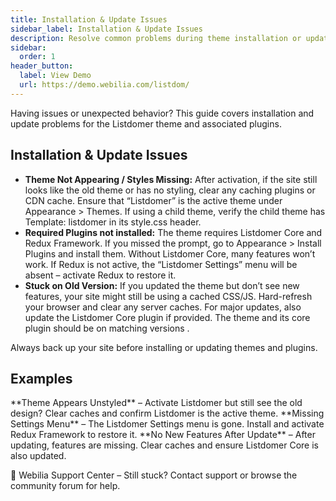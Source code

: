 ```yaml
---
title: Installation & Update Issues
sidebar_label: Installation & Update Issues
description: Resolve common problems during theme installation or updates.
sidebar:
  order: 1
header_button:
  label: View Demo
  url: https://demo.webilia.com/listdom/
---
```


Having issues or unexpected behavior? This guide covers installation and update problems for the Listdomer theme and associated plugins.

## Installation & Update Issues

- **Theme Not Appearing / Styles Missing:** After activation, if the site still looks like the old theme or has no styling, clear any caching plugins or CDN cache. Ensure that “Listdomer” is the active theme under Appearance > Themes. If using a child theme, verify the child theme has Template: listdomer in its style.css header.
- **Required Plugins not installed:** The theme requires Listdomer Core and Redux Framework. If you missed the prompt, go to Appearance > Install Plugins and install them. Without Listdomer Core, many features won’t work. If Redux is not active, the “Listdomer Settings” menu will be absent – activate Redux to restore it.
- **Stuck on Old Version:** If you updated the theme but don’t see new features, your site might still be using a cached CSS/JS. Hard-refresh your browser and clear any server caches. For major updates, also update the Listdomer Core plugin if provided. The theme and its core plugin should be on matching versions <Badge text="Tip" />.

<Aside type="caution">Always back up your site before installing or updating themes and plugins.</Aside>

## Examples

<CardGrid>
  <Card>**Theme Appears Unstyled** – Activate Listdomer but still see the old design? Clear caches and confirm Listdomer is the active theme.</Card>
  <Card>**Missing Settings Menu** – The Listdomer Settings menu is gone. Install and activate Redux Framework to restore it.</Card>
  <Card>**No New Features After Update** – After updating, features are missing. Clear caches and ensure Listdomer Core is also updated.</Card>
</CardGrid>

<LinkCard href="https://listdom.net/support/">💬 Webilia Support Center – Still stuck? Contact support or browse the community forum for help.</LinkCard>

